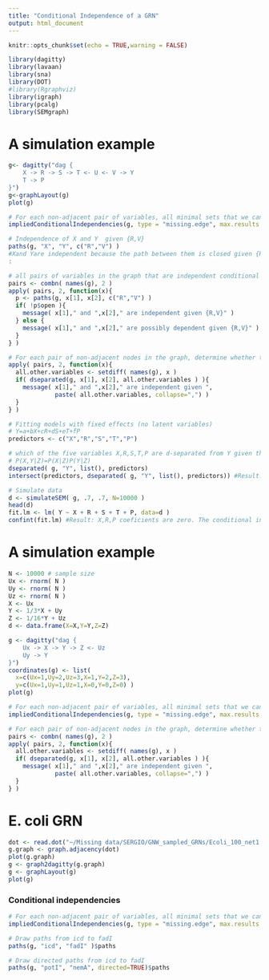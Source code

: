 ```yaml
---
title: "Conditional Independence of a GRN"
output: html_document
---
```


```r
knitr::opts_chunk$set(echo = TRUE,warning = FALSE)
```


```r
library(dagitty)
library(lavaan)
library(sna)
library(DOT)
#library(Rgraphviz)
library(igraph)
library(pcalg)
library(SEMgraph)
```

# A simulation example 

```r

g<- dagitty("dag {
    X -> R -> S -> T <- U <- V -> Y
    T -> P
}")
g<-graphLayout(g)
plot(g)

# For each non-adjacent pair of variables, all minimal sets that we can condition on to render that pair independent.
impliedConditionalIndependencies(g, type = "missing.edge", max.results = Inf)

# Independence of X and Y  given {R,V}
paths(g, "X", "Y", c("R","V") ) 
#Xand Yare independent because the path between them is closed given {R,V}
:

# all pairs of variables in the graph that are independent conditional on the set Z={R,V}
pairs <- combn( names(g), 2 )
apply( pairs, 2, function(x){
  p <- paths(g, x[1], x[2], c("R","V") )
  if( !p$open ){
    message( x[1]," and ",x[2]," are independent given {R,V}" )
  } else {
    message( x[1]," and ",x[2]," are possibly dependent given {R,V}" )
  }
} )

# For each pair of non-adjacent nodes in the graph, determine whether they are independent conditional on all other variables.
apply( pairs, 2, function(x){
  all.other.variables <- setdiff( names(g), x )
  if( dseparated(g, x[1], x[2], all.other.variables ) ){
    message( x[1]," and ",x[2]," are independent given ", 
             paste( all.other.variables, collapse=",") )
  }
} )
```

```r
# Fitting models with fixed effects (no latent variables)
# Y=a+bX+cR+dS+eT+fP
predictors <- c("X","R","S","T","P")

# which of the five variables X,R,S,T,P are d-separated from Y given the same five variables
# P(X,Y|Z)=P(X|Z)P(Y|Z)
dseparated( g, "Y", list(), predictors)
intersect(predictors, dseparated( g, "Y", list(), predictors)) #Result: X,R,P

# Simulate data
d <- simulateSEM( g, .7, .7, N=10000 )
head(d)
fit.lm <- lm( Y ~ X + R + S + T + P, data=d )
confint(fit.lm) #Result: X,R,P coeficients are zero. The conditional independence is verified

```



# A simulation example 

```r
N <- 10000 # sample size
Ux <- rnorm( N )
Uy <- rnorm( N )
Uz <- rnorm( N )
X <- Ux
Y <- 1/3*X + Uy
Z <- 1/16*Y + Uz
d <- data.frame(X=X,Y=Y,Z=Z)

g <- dagitty("dag {
    Ux -> X -> Y -> Z <- Uz
    Uy -> Y
}")
coordinates(g) <- list(
  x=c(Ux=1,Uy=2,Uz=3,X=1,Y=2,Z=3),
  y=c(Ux=1,Uy=1,Uz=1,X=0,Y=0,Z=0) )
plot(g)

# For each non-adjacent pair of variables, all minimal sets that we can condition on to render that pair independent.
impliedConditionalIndependencies(g, type = "missing.edge", max.results = Inf)

# For each pair of non-adjacent nodes in the graph, determine whether they are independent conditional on all other variables.
pairs <- combn( names(g), 2 )
apply( pairs, 2, function(x){
  all.other.variables <- setdiff( names(g), x )
  if( dseparated(g, x[1], x[2], all.other.variables ) ){
    message( x[1]," and ",x[2]," are independent given ", 
             paste( all.other.variables, collapse=",") )
  }
} )

```

# E. coli GRN

```r
dot <- read.dot("~/Missing data/SERGIO/GNW_sampled_GRNs/Ecoli_100_net1.dot")
g.graph <- graph.adjacency(dot)
plot(g.graph)
g <- graph2dagitty(g.graph)
g <- graphLayout(g)
plot(g)
```

### Conditional independencies

```r

# For each non-adjacent pair of variables, all minimal sets that we can condition on to render that pair independent.
impliedConditionalIndependencies(g, type = "missing.edge", max.results = Inf)

# Draw paths from icd to fadI
paths(g, "icd", "fadI" )$paths

# Draw directed paths from icd to fadI
paths(g, "potI", "nemA", directed=TRUE)$paths
```


